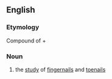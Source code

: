 ==English==

===Etymology===
Compound of {{etyl|grc|en}} {{m|grc|ὄνυξ||[[talon]], [[nail]]}} + {{m|grc|-λογία||a [[branch]] of [[study]]}}

===Noun===
{{en-noun|-}}

# {{label|en|medicine}} the [[study]] of [[fingernail]]s and [[toenail]]s